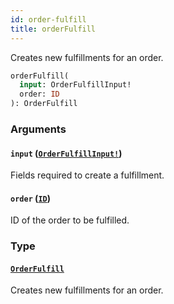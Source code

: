```yaml
---
id: order-fulfill
title: orderFulfill
---
```


Creates new fulfillments for an order.

```graphql
orderFulfill(
  input: OrderFulfillInput!
  order: ID
): OrderFulfill

```

### Arguments

#### `input` ([`OrderFulfillInput!`](../../../developer/api-reference/inputs/order-fulfill-input))

Fields required to create a fulfillment.

#### `order` ([`ID`](../../../developer/api-reference/scalars/id))

ID of the order to be fulfilled.

### Type

#### [`OrderFulfill`](../../../developer/api-reference/objects/order-fulfill)

Creates new fulfillments for an order.
